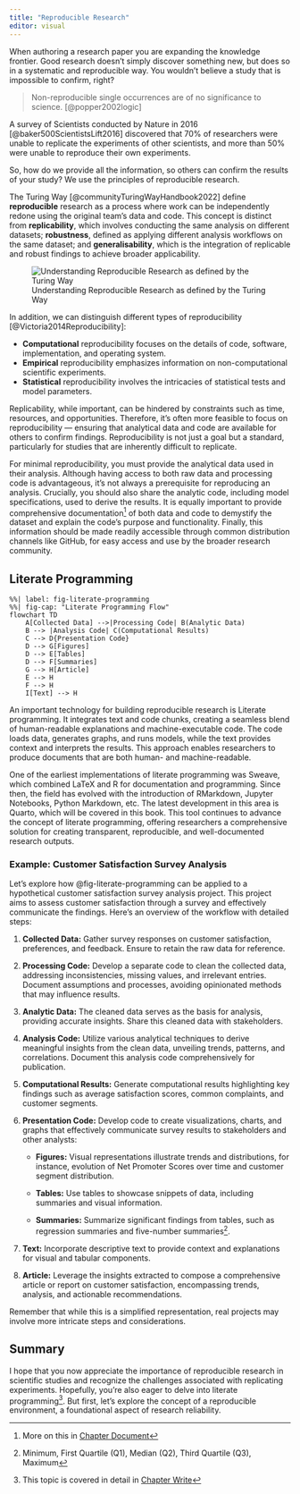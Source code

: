 ```yaml
---
title: "Reproducible Research"
editor: visual
---
```


When authoring a research paper you are expanding the knowledge frontier. Good research doesn't simply discover something new, but does so in a systematic and reproducible way. You wouldn't believe a study that is impossible to confirm, right?

> Non-reproducible single occurrences are of no significance to science. [@popper2002logic]

A survey of Scientists conducted by Nature in 2016 [@baker500ScientistsLift2016] discovered that 70% of researchers were unable to replicate the experiments of other scientists, and more than 50% were unable to reproduce their own experiments.

So, how do we provide all the information, so others can confirm the results of your study? We use the principles of reproducible research.


The Turing Way [@communityTuringWayHandbook2022] define **reproducible** research as a process where work can be independently redone using the original team's data and code. This concept is distinct from **replicability**, which involves conducting the same analysis on different datasets; **robustness**, defined as applying different analysis workflows on the same dataset; and **generalisability**, which is the integration of replicable and robust findings to achieve broader applicability.

<!-- ![Understanding Reproducible Research as defined by the Turing Way](images/turing_way_reproducible_research.jpeg) -->

![Understanding Reproducible Research as defined by the Turing Way](images/reproducible_research_table.png)

In addition, we can distinguish different types of reproducibility [@Victoria2014Reproducibility]: 

- **Computational** reproducibility focuses on the details of code, software, implementation, and operating system. 
- **Empirical** reproducibility emphasizes information on non-computational scientific experiments.
- **Statistical** reproducibility involves the intricacies of statistical tests and model parameters.

Replicability, while important, can be hindered by constraints such as time, resources, and opportunities. Therefore, it's often more feasible to focus on reproducibility --- ensuring that analytical data and code are available for others to confirm findings. Reproducibility is not just a goal but a standard, particularly for studies that are inherently difficult to replicate.

For minimal reproducibility, you must provide the analytical data used in their analysis. Although having access to both raw data and processing code is advantageous, it's not always a prerequisite for reproducing an analysis. Crucially, you should also share the analytic code, including model specifications, used to derive the results. It is equally important to provide comprehensive documentation^[More on this in [Chapter Document](documentation.qmd)] of both data and code to demystify the dataset and explain the code's purpose and functionality. Finally, this information should be made readily accessible through common distribution channels like GitHub, for easy access and use by the broader research community.

## Literate Programming

```mermaid
%%| label: fig-literate-programming
%%| fig-cap: "Literate Programming Flow"
flowchart TD
    A[Collected Data] -->|Processing Code| B(Analytic Data)
    B --> |Analysis Code| C(Computational Results)
    C --> D{Presentation Code}
    D --> G[Figures]
    D --> E[Tables]
    D --> F[Summaries]
    G --> H[Article]
    E --> H
    F --> H
    I[Text] --> H
```

An important technology for building reproducible research is Literate programming. It integrates text and code chunks, creating a seamless blend of human-readable explanations and machine-executable code. The code loads data, generates graphs, and runs models, while the text provides context and interprets the results. This approach enables researchers to produce documents that are both human- and machine-readable.

One of the earliest implementations of literate programming was Sweave, which combined LaTeX and R for documentation and programming. Since then, the field has evolved with the introduction of RMarkdown, Jupyter Notebooks, Python Markdown, etc. The latest development in this area is Quarto, which will be covered in this book. This tool continues to advance the concept of literate programming, offering researchers a comprehensive solution for creating transparent, reproducible, and well-documented research outputs.

### Example: Customer Satisfaction Survey Analysis

Let's explore how @fig-literate-programming can be applied to a hypothetical customer satisfaction survey analysis project. This project aims to assess customer satisfaction through a survey and effectively communicate the findings. Here's an overview of the workflow with detailed steps:

1.  **Collected Data:** Gather survey responses on customer satisfaction, preferences, and feedback. Ensure to retain the raw data for reference.

2.  **Processing Code:** Develop a separate code to clean the collected data, addressing inconsistencies, missing values, and irrelevant entries. Document assumptions and processes, avoiding opinionated methods that may influence results.

3.  **Analytic Data:** The cleaned data serves as the basis for analysis, providing accurate insights. Share this cleaned data with stakeholders.

4.  **Analysis Code:** Utilize various analytical techniques to derive meaningful insights from the clean data, unveiling trends, patterns, and correlations. Document this analysis code comprehensively for publication.

5.  **Computational Results:** Generate computational results highlighting key findings such as average satisfaction scores, common complaints, and customer segments.

6.  **Presentation Code:** Develop code to create visualizations, charts, and graphs that effectively communicate survey results to stakeholders and other analysts:

    -   **Figures:** Visual representations illustrate trends and distributions, for instance, evolution of Net Promoter Scores over time and customer segment distribution.

    -   **Tables:** Use tables to showcase snippets of data, including summaries and visual information.

    -   **Summaries:** Summarize significant findings from tables, such as regression summaries and five-number summaries[^repres-1].

7.  **Text:** Incorporate descriptive text to provide context and explanations for visual and tabular components.

8.  **Article:** Leverage the insights extracted to compose a comprehensive article or report on customer satisfaction, encompassing trends, analysis, and actionable recommendations.

[^repres-1]: Minimum, First Quartile (Q1), Median (Q2), Third Quartile (Q3), Maximum

Remember that while this is a simplified representation, real projects may involve more intricate steps and considerations.

## Summary

I hope that you now appreciate the importance of reproducible research in scientific studies and recognize the challenges associated with replicating experiments. Hopefully, you're also eager to delve into literate programming^[This topic is covered in detail in [Chapter Write](write.qmd)]. But first, let's explore the concept of a reproducible environment, a foundational aspect of research reliability.
